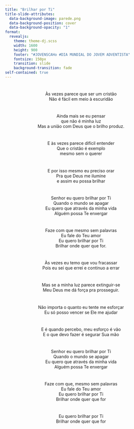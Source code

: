 ```yaml
---
title: "Brilhar por Ti"
title-slide-attributes:
  data-background-image: parede.png
  data-background-position: cover
  data-background-opacity: "1"
format: 
  revealjs:
    theme: theme-dj.scss
    width: 1600
    height: 900
    footer: "#JOVENSCAHo #DIA MUNDIAL DO JOVEM ADVENTISTA"
    fontsize: 150px
    transition: slide
    background-transition: fade
self-contained: true
---
```


# {background-image="parede.png"}

<center>
Às vezes parece que ser um cristão <br>
Não é fácil em meio à escuridão <br>
</center>

# {background-image="parede.png"}

<center>
Ainda mais se eu pensar <br> que não é minha luz <br>
Mas a união com Deus que o brilho produz. <br>
</center>

# {background-image="parede.png"}

<center>
E às vezes parece difícil entender <br>
Que o cristão é exemplo <br> mesmo sem o querer <br>
</center>

# {background-image="parede.png"}

<center>
E por isso mesmo eu preciso orar <br>
Pra que Deus me ilumine <br> e assim eu possa brilhar <br>
</center>

# {background-image="parede.png"}

<center>
Senhor eu quero brilhar por Ti <br>
Quando o mundo se apagar <br>
Eu quero que através da minha vida <br>
Alguém possa Te enxergar <br>
</center>

# {background-image="parede.png"}

<center>
Faze com que mesmo sem palavras <br>
Eu fale do Teu amor <br>
Eu quero brilhar por Ti <br>
Brilhar onde quer que for. <br>
</center>

# {background-image="parede.png"}

<center>
Às vezes eu temo que vou fracassar <br>
Pois eu sei que errei e continuo a errar <br>
</center>

# {background-image="parede.png"}

<center>
Mas se a minha luz parece extinguir-se <br>
Meu Deus me dá força pra prosseguir. <br>
</center>

# {background-image="parede.png"}

<center>
Não importa o quanto eu tente me esforçar <br>
Eu só posso vencer se Ele me ajudar <br>
</center>

# {background-image="parede.png"}

<center>
E é quando percebo, meu esforço é vão <br>
E o que devo fazer é segurar Sua mão <br>
</center>

# {background-image="parede.png"}

<center>
Senhor eu quero brilhar por Ti <br>
Quando o mundo se apagar <br>
Eu quero que através da minha vida <br>
Alguém possa Te enxergar <br>
</center>

# {background-image="parede.png"}

<center>
Faze com que, mesmo sem palavras <br>
Eu fale do Teu amor <br>
Eu quero brilhar por Ti <br>
Brilhar onde quer que for <br>
</center>

# {background-image="parede.png"}

<center>
Eu quero brilhar por Ti <br>
Brilhar onde quer que for <br>
</center>